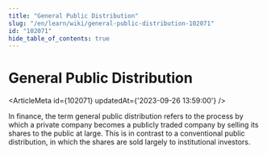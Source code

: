 ```yaml
---
title: "General Public Distribution"
slug: "/en/learn/wiki/general-public-distribution-102071"
id: "102071"
hide_table_of_contents: true
---
```



# General Public Distribution

<ArticleMeta id={102071} updatedAt={'2023-09-26 13:59:00'} />
<div className='border-solid border-b border-t-0 my-4 border-[var(--ifm-color-gray-300)]' />

In finance, the term general public distribution refers to the process by which a private company becomes a publicly traded company by selling its shares to the public at large. This is in contrast to a conventional public distribution, in which the shares are sold largely to institutional investors.
